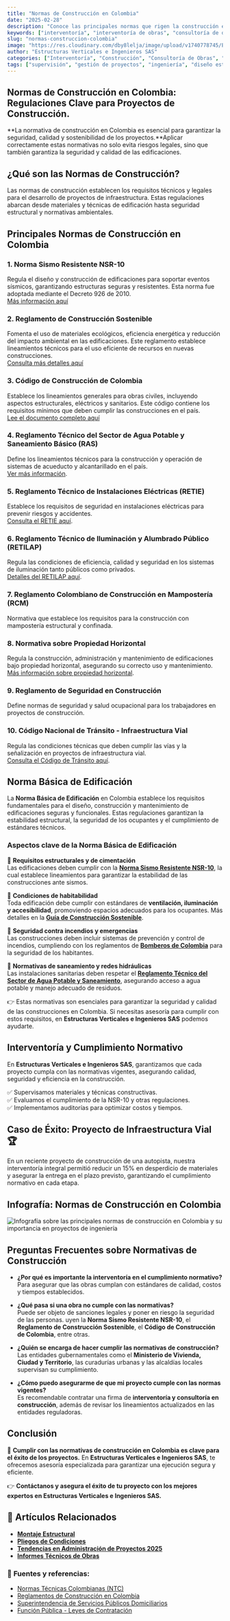 ```yaml
---
title: "Normas de Construcción en Colombia"
date: "2025-02-28"
description: "Conoce las principales normas que rigen la construcción en Colombia, incluyendo la Norma Básica de Edificación y la NSR-10, entre otras."
keywords: ["interventoría", "interventoría de obras", "consultoría de obras", "supervisión de obras", "control de calidad", "normativas de construcción", "interventoría administrativa", "norma básica edificación", "normas de construcción en Colombia", "normativas de construcción en Colombia", "regulaciones de construcción en Colombia", "Código de Construcción Colombiano", "NSR-10", "Licencias de Construcción", "Normas de Edificación en Colombia"]
slug: "normas-construccion-colombia"
image: "https://res.cloudinary.com/dby8lelja/image/upload/v1740778745/Estructuras%20Verticales%20e%20Ingenieros%20SAS/Imagenes%20Blog/normas_de_contruccion_en_colombia_jzqwmh.webp"
author: "Estructuras Verticales e Ingenieros SAS"
categories: ["Interventoría", "Construcción", "Consultoría de Obras", "Supervisión de Obras", "Diseño Estructural", "Elaboración de Pliegos de Condiciones", "Diseño y Fabricación de Montajes Estructurales", "Recibo de Zonas Comunes PH"]
tags: ["supervisión", "gestión de proyectos", "ingeniería", "diseño estructural", "interventoría técnica", "interventoría administrativa", "control de calidad", "normativas construcción", "consultoría en construcción", "estructuras metálicas", "montajes estructurales", "obra civil", "supervisión de obras", "recibo de zonas comunes", "pliegos de condiciones", "Código de Construcción Colombiano", "NSR-10", "Licencias de Construcción", "Normas de Edificación en Colombia"]
---
```



## Normas de Construcción en Colombia: Regulaciones Clave para Proyectos de Construcción.

**La normativa de construcción en Colombia es esencial para garantizar la seguridad, calidad y sostenibilidad de los proyectos.**Aplicar correctamente estas normativas no solo evita riesgos legales, sino que también garantiza la seguridad y calidad de las edificaciones.


## ¿Qué son las Normas de Construcción?

Las normas de construcción establecen los requisitos técnicos y legales para el desarrollo de proyectos de infraestructura. Estas regulaciones abarcan desde materiales y técnicas de edificación hasta seguridad estructural y normativas ambientales.

## Principales Normas de Construcción en Colombia


### **1. Norma Sismo Resistente NSR-10**  
Regula el diseño y construcción de edificaciones para soportar eventos sísmicos, garantizando estructuras seguras y resistentes. Esta norma fue adoptada mediante el Decreto 926 de 2010.  
[Más información aquí](https://www.funcionpublica.gov.co/eva/gestornormativo/norma.php?i=39255)

### **2. Reglamento de Construcción Sostenible**  
Fomenta el uso de materiales ecológicos, eficiencia energética y reducción del impacto ambiental en las edificaciones. Este reglamento establece lineamientos técnicos para el uso eficiente de recursos en nuevas construcciones.  
[Consulta más detalles aquí](https://www.minambiente.gov.co/asuntos-ambientales-sectorial-y-urbana/construccion-sostenible/)

### **3. Código de Construcción de Colombia**  
Establece los lineamientos generales para obras civiles, incluyendo aspectos estructurales, eléctricos y sanitarios. Este código contiene los requisitos mínimos que deben cumplir las construcciones en el país.  
[Lee el documento completo aquí](https://idea.manizales.unal.edu.co/publicaciones/eventos/Seminario_Interdisciplinar_Ingenieria/04/1.pdf)

### **4. Reglamento Técnico del Sector de Agua Potable y Saneamiento Básico (RAS)**  
Define los lineamientos técnicos para la construcción y operación de sistemas de acueducto y alcantarillado en el país.  
[Ver más información](https://www.minvivienda.gov.co).  

### **5. Reglamento Técnico de Instalaciones Eléctricas (RETIE)**  
Establece los requisitos de seguridad en instalaciones eléctricas para prevenir riesgos y accidentes.  
[Consulta el RETIE aquí](https://www.minenergia.gov.co).  

### **6. Reglamento Técnico de Iluminación y Alumbrado Público (RETILAP)**  
Regula las condiciones de eficiencia, calidad y seguridad en los sistemas de iluminación tanto públicos como privados.  
[Detalles del RETILAP aquí](https://www.minenergia.gov.co/).  

### **7. Reglamento Colombiano de Construcción en Mampostería (RCM)**  
Normativa que establece los requisitos para la construcción con mampostería estructural y confinada.  


### **8. Normativa sobre Propiedad Horizontal**  
Regula la construcción, administración y mantenimiento de edificaciones bajo propiedad horizontal, asegurando su correcto uso y mantenimiento.  
[Más información sobre propiedad horizontal](https://www.funcionpublica.gov.co).  

### **9. Reglamento de Seguridad en Construcción**  
Define normas de seguridad y salud ocupacional para los trabajadores en proyectos de construcción.  

### **10. Código Nacional de Tránsito - Infraestructura Vial**  
Regula las condiciones técnicas que deben cumplir las vías y la señalización en proyectos de infraestructura vial.  
[Consulta el Código de Tránsito aquí](https://www.funcionpublica.gov.co/eva/gestornormativo/norma.php?i=16725).  



## Norma Básica de Edificación  

La **Norma Básica de Edificación** en Colombia establece los requisitos fundamentales para el diseño, construcción y mantenimiento de edificaciones seguras y funcionales. Estas regulaciones garantizan la estabilidad estructural, la seguridad de los ocupantes y el cumplimiento de estándares técnicos.  

### Aspectos clave de la Norma Básica de Edificación  

🔹 **Requisitos estructurales y de cimentación**  
Las edificaciones deben cumplir con la **[Norma Sismo Resistente NSR-10](https://www.minvivienda.gov.co/)**, la cual establece lineamientos para garantizar la estabilidad de las construcciones ante sismos.  

🔹 **Condiciones de habitabilidad**  
Toda edificación debe cumplir con estándares de **ventilación, iluminación y accesibilidad**, promoviendo espacios adecuados para los ocupantes. Más detalles en la **[Guía de Construcción Sostenible](https://www.minambiente.gov.co/)**.  

🔹 **Seguridad contra incendios y emergencias**  
Las construcciones deben incluir sistemas de prevención y control de incendios, cumpliendo con los reglamentos de **[Bomberos de Colombia](https://www.dnbc.gov.co/)** para la seguridad de los habitantes.  

🔹 **Normativas de saneamiento y redes hidráulicas**  
Las instalaciones sanitarias deben respetar el **[Reglamento Técnico del Sector de Agua Potable y Saneamiento](https://www.superservicios.gov.co/)**, asegurando acceso a agua potable y manejo adecuado de residuos.  

👉 Estas normativas son esenciales para garantizar la seguridad y calidad de las construcciones en Colombia. Si necesitas asesoría para cumplir con estos requisitos, en **Estructuras Verticales e Ingenieros SAS** podemos ayudarte.  



## Interventoría y Cumplimiento Normativo

En **Estructuras Verticales e Ingenieros SAS**, garantizamos que cada proyecto cumpla con las normativas vigentes, asegurando calidad, seguridad y eficiencia en la construcción.

✅ Supervisamos materiales y técnicas constructivas.  
✅ Evaluamos el cumplimiento de la NSR-10 y otras regulaciones.  
✅ Implementamos auditorías para optimizar costos y tiempos.

## Caso de Éxito: Proyecto de Infraestructura Vial 🏆

En un reciente proyecto de construcción de una autopista, nuestra interventoría integral permitió reducir un 15% en desperdicio de materiales y asegurar la entrega en el plazo previsto, garantizando el cumplimiento normativo en cada etapa.


## Infografía: Normas de Construcción en Colombia

![Infografía sobre las principales normas de construcción en Colombia y su importancia en proyectos de ingeniería](https://res.cloudinary.com/dby8lelja/image/upload/v1740779133/Estructuras%20Verticales%20e%20Ingenieros%20SAS/Imagenes%20Blog/normas_de_contruccion_en_colombia_infografia_uusoay.webp)



## Preguntas Frecuentes sobre Normativas de Construcción

- **¿Por qué es importante la interventoría en el cumplimiento normativo?**  
  Para asegurar que las obras cumplan con estándares de calidad, costos y tiempos establecidos.

- **¿Qué pasa si una obra no cumple con las normativas?**  
  Puede ser objeto de sanciones legales y poner en riesgo la seguridad de las personas.
  uyen la **Norma Sismo Resistente NSR-10**, el **Reglamento de Construcción Sostenible**, el **Código de Construcción de Colombia**, entre otras.  

- **¿Quién se encarga de hacer cumplir las normativas de construcción?**  
  Las entidades gubernamentales como el **Ministerio de Vivienda, Ciudad y Territorio**, las curadurías urbanas y las alcaldías locales supervisan su cumplimiento.  

- **¿Cómo puedo asegurarme de que mi proyecto cumple con las normas vigentes?**  
  Es recomendable contratar una firma de **interventoría y consultoría en construcción**, además de revisar los lineamientos actualizados en las entidades reguladoras.  

## Conclusión

📢 **Cumplir con las normativas de construcción en Colombia es clave para el éxito de los proyectos.** En **Estructuras Verticales e Ingenieros SAS**, te ofrecemos asesoría especializada para garantizar una ejecución segura y eficiente.

👉 **Contáctanos y asegura el éxito de tu proyecto con los mejores expertos en Estructuras Verticales e Ingenieros SAS.**

## 📌 Artículos Relacionados  
- **[Montaje Estructural](https://www.estructurasverticales.com/blog/montaje-estructural-construccion)**
- **[Pliegos de Condiciones](https://www.estructurasverticales.com/blog/elaboracion-pliegos-condiciones)**
- **[Tendencias en Administración de Proyectos 2025](https://www.estructurasverticales.com/blog/administracion-proyectos-construccion)**
- **[Informes Técnicos de Obras](https://www.estructurasverticales.com/blog/informes-tecnicos-obras)**

### 🔗 **Fuentes y referencias:**  
- [Normas Técnicas Colombianas (NTC)](https://www.icontec.org/)
- [Reglamentos de Construcción en Colombia](https://www.minvivienda.gov.co/)
- [Superintendencia de Servicios Públicos Domiciliarios](https://www.superservicios.gov.co/)
- [Función Pública - Leyes de Contratación](https://www.funcionpublica.gov.co/)